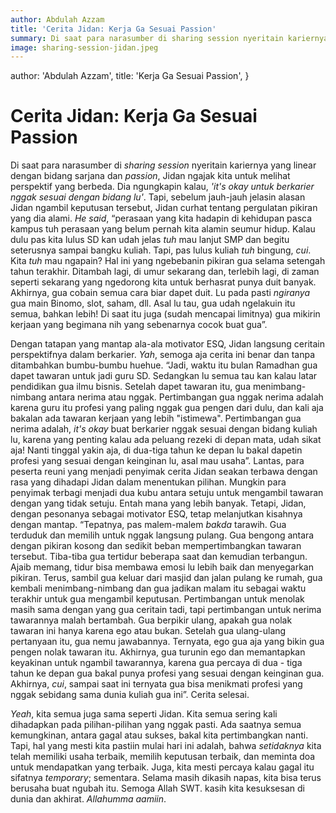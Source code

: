 ```yaml
---
author: Abdulah Azzam
title: 'Cerita Jidan: Kerja Ga Sesuai Passion'
summary: Di saat para narasumber di sharing session nyeritain kariernya yang linear dengan bidang sarjana dan passion, Jidan ngajak kita untuk melihat perspektif yang berbeda. Dia ngungkapin kalau, 'it's okay untuk berkarier nggak sesuai dengan bidang lu'
image: sharing-session-jidan.jpeg
---
```



  author: 'Abdulah Azzam',
  title: 'Kerja Ga Sesuai Passion',
}

# Cerita Jidan: Kerja Ga Sesuai Passion

Di saat para narasumber di _sharing session_ nyeritain kariernya yang linear dengan bidang sarjana
dan _passion_, Jidan ngajak kita untuk melihat perspektif yang berbeda. Dia ngungkapin kalau, _'it's
okay untuk berkarier nggak sesuai dengan bidang lu'_. Tapi, sebelum jauh-jauh jelasin alasan Jidan
ngambil keputusan tersebut, Jidan curhat tentang pergulatan pikiran yang dia alami. _He said_,
“perasaan yang kita hadapin di kehidupan pasca kampus tuh perasaan yang belum pernah kita alamin
seumur hidup. Kalau dulu pas kita lulus SD kan udah jelas _tuh_ mau lanjut SMP dan begitu seterusnya
sampai bangku kuliah. Tapi, pas lulus kuliah _tuh_ bingung, _cui_. Kita _tuh_ mau ngapain? Hal ini
yang ngebebanin pikiran gua selama setengah tahun terakhir. Ditambah lagi, di umur sekarang dan,
terlebih lagi, di zaman seperti sekarang yang ngedorong kita untuk berhasrat punya duit banyak.
Akhirnya, gua cobain semua cara biar dapet duit. Lu pada pasti _ngiranya_ gua main Binomo, slot,
saham, dll. Asal lu tau, gua udah ngelakuin itu semua, bahkan lebih! Di saat itu juga (sudah
mencapai limitnya) gua mikirin kerjaan yang begimana nih yang sebenarnya cocok buat gua”.

Dengan tatapan yang mantap ala-ala motivator ESQ, Jidan langsung ceritain perspektifnya dalam
berkarier. _Yah_, semoga aja cerita ini benar dan tanpa ditambahkan bumbu-bumbu huehue. “Jadi, waktu
itu bulan Ramadhan gua dapet tawaran untuk jadi guru SD. Sedangkan lu semua tau kan kalau latar
pendidikan gua ilmu bisnis. Setelah dapet tawaran itu, gua menimbang-nimbang antara nerima atau
nggak. Pertimbangan gua nggak nerima adalah karena guru itu profesi yang paling nggak gua pengen
dari dulu, dan kali aja bakalan ada tawaran kerjaan yang lebih "istimewa". Pertimbangan gua nerima
adalah, _it's okay_ buat berkarier nggak sesuai dengan bidang kuliah lu, karena yang penting kalau
ada peluang rezeki di depan mata, udah sikat aja! Nanti tinggal yakin aja, di dua-tiga tahun ke
depan lu bakal dapetin profesi yang sesuai dengan keinginan lu, asal mau usaha”. Lantas, para
peserta reuni yang menjadi penyimak cerita Jidan seakan terbawa dengan rasa yang dihadapi Jidan
dalam menentukan pilihan. Mungkin para penyimak terbagi menjadi dua kubu antara setuju untuk
mengambil tawaran dengan yang tidak setuju. Entah mana yang lebih banyak. Tetapi, Jidan, dengan
pesonanya sebagai motivator ESQ, tetap melanjutkan kisahnya dengan mantap. “Tepatnya, pas
malem-malem _bakda_ tarawih. Gua terduduk dan memilih untuk nggak langsung pulang. Gua bengong
antara dengan pikiran kosong dan sedikit beban mempertimbangkan tawaran tersebut. Tiba-tiba gua
tertidur beberapa saat dan kemudian terbangun. Ajaib memang, tidur bisa membawa emosi lu lebih baik
dan menyegarkan pikiran. Terus, sambil gua keluar dari masjid dan jalan pulang ke rumah, gua kembali
menimbang-nimbang dan gua jadikan malam itu sebagai waktu terakhir untuk gua mengambil keputusan.
Pertimbangan untuk menolak masih sama dengan yang gua ceritain tadi, tapi pertimbangan untuk nerima
tawarannya malah bertambah. Gua berpikir ulang, apakah gua nolak tawaran ini hanya karena ego atau
bukan. Setelah gua ulang-ulang pertanyaan itu, gua nemu jawabannya. Ternyata, ego gua aja yang bikin
gua pengen nolak tawaran itu. Akhirnya, gua turunin ego dan memantapkan keyakinan untuk ngambil
tawarannya, karena gua percaya di dua - tiga tahun ke depan gua bakal punya profesi yang sesuai
dengan keinginan gua. Akhirnya, _cui_, sampai saat ini ternyata gua bisa menikmati profesi yang
nggak sebidang sama dunia kuliah gua ini”. Cerita selesai.

_Yeah_, kita semua juga sama seperti Jidan. Kita semua sering kali dihadapkan pada pilihan-pilihan
yang nggak pasti. Ada saatnya semua kemungkinan, antara gagal atau sukses, bakal kita pertimbangkan
nanti. Tapi, hal yang mesti kita pastiin mulai hari ini adalah, bahwa _setidaknya_ kita telah
memiliki usaha terbaik, memilih keputusan terbaik, dan meminta doa untuk mendapatkan yang terbaik.
Juga, kita mesti percaya kalau gagal itu sifatnya _temporary_; sementara. Selama masih dikasih
napas, kita bisa terus berusaha buat ngubah itu. Semoga Allah SWT. kasih kita kesuksesan di dunia
dan akhirat. _Allahumma aamiin_.

